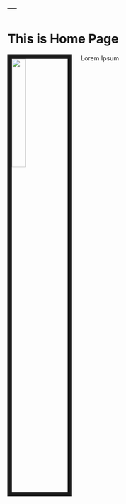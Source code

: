 ---
---

<link rel="stylesheet" href="styles.css" type="text/css">


# This is Home Page

<img src="./assets/04onion.png" style="width:25%; border:10px solid; margin-right: 20px" align="left">

Lorem Ipsum